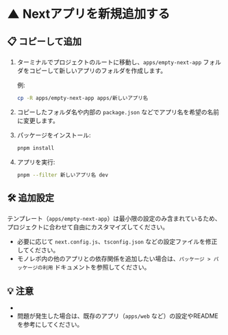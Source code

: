 
# ▲ Nextアプリを新規追加する

## 📋 コピーして追加

1. ターミナルでプロジェクトのルートに移動し、`apps/empty-next-app` フォルダをコピーして新しいアプリのフォルダを作成します。

   例:
   ```bash
   cp -R apps/empty-next-app apps/新しいアプリ名
   ```

2. コピーしたフォルダ名や内部の `package.json` などでアプリ名を希望の名前に変更します。

3. パッケージをインストール:
   ```bash
   pnpm install
   ```

4. アプリを実行:
   ```bash
   pnpm --filter 新しいアプリ名 dev
   ```

## 🛠️ 追加設定

テンプレート（`apps/empty-next-app`）は最小限の設定のみ含まれているため、プロジェクトに合わせて自由にカスタマイズしてください。

- 必要に応じて `next.config.js`、`tsconfig.json` などの設定ファイルを修正してください。
- モノレポ内の他のアプリとの依存関係を追加したい場合は、<LocalizedLink href="/packages/using-in-other-workspaces">`パッケージ > パッケージの利用`</LocalizedLink> ドキュメントを参照してください。

## 💡 注意

-
- 問題が発生した場合は、既存のアプリ（`apps/web` など）の設定やREADMEを参考にしてください。

